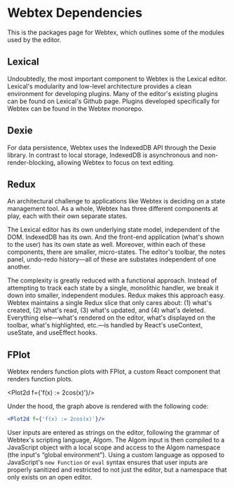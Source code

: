 
# Webtex Dependencies

This is the packages page for Webtex, which outlines some of the modules used by the editor.

## Lexical
Undoubtedly, the most important component to Webtex is the Lexical
editor. Lexical's modularity and low-level architecture provides a
clean environment for developing plugins. Many of the editor's
existing plugins can be found on Lexical's Github page. Plugins
developed specifically for Webtex can be found in the Webtex monorepo.

## Dexie
For data persistence, Webtex uses the IndexedDB API through the Dexie
library. In contrast to local storage, IndexedDB is asynchronous and
non-render-blocking, allowing Webtex to focus on text editing.

## Redux
An architectural challenge to applications like Webtex is deciding on
a state management tool. As a whole, Webtex has three different
components at play, each with their own separate states.

The Lexical editor has its own underlying state model, independent of
the DOM. IndexedDB has its own. And the front-end application (what's
shown to the user) has its own state as well. Moreover, within each of
these components, there are smaller, micro-states. The editor's
toolbar, the notes panel, undo-redo history&mdash;all of these are
substates independent of one another.

The complexity is greatly reduced with a functional approach. Instead
of attempting to track each state by a single, monolithic handler, we
break it down into smaller, independent modules. Redux makes this
approach easy. Webtex maintains a single Redux slice that only cares
about: (1) what's created, (2) what's read, (3) what's updated, and
(4) what's deleted. Everything else&mdash;what's rendered on the
editor, what's displayed on the toolbar, what's highlighted,
etc.&mdash;is handled by React's useContext, useState, and useEffect
hooks.

## FPlot
Webtex renders function plots with FPlot, a custom React component that renders function plots. 

<Plot2d f={'f(x) := 2cos(x)'}/>

Under the hood, the graph above is rendered with the following code:

~~~jsx
<Plot2d f={'f(x) := 2cos(x)'}/>
~~~

User inputs are entered as strings on the editor, following the grammar of Webtex's
scripting language, Algom. The Algom input is then compiled to a JavaScript
object with a local scope and access to the Algom namespace (the input's “global environment”).
Using a custom language as opposed to JavaScript's `new Function` or `eval` syntax ensures
that user inputs are properly sanitized and restricted to not just the editor, but a namespace
that only exists on an open editor.

